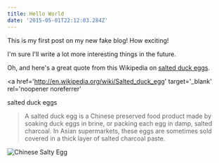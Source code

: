```yaml
---
title: Hello World
date: '2015-05-01T22:12:03.284Z'
---
```


This is my first post on my new fake blog! How exciting!

I'm sure I'll write a lot more interesting things in the future.

Oh, and here's a great quote from this Wikipedia on
[salted duck eggs](http://en.wikipedia.org/wiki/Salted_duck_egg).

<a
  href='http://en.wikipedia.org/wiki/Salted_duck_egg'
  target='_blank'
  rel='noopener noreferrer'
>
  salted duck eggs
</a>

> A salted duck egg is a Chinese preserved food product made by soaking duck
> eggs in brine, or packing each egg in damp, salted charcoal. In Asian
> supermarkets, these eggs are sometimes sold covered in a thick layer of salted
> charcoal paste.

![Chinese Salty Egg](./salty_egg.jpg)
